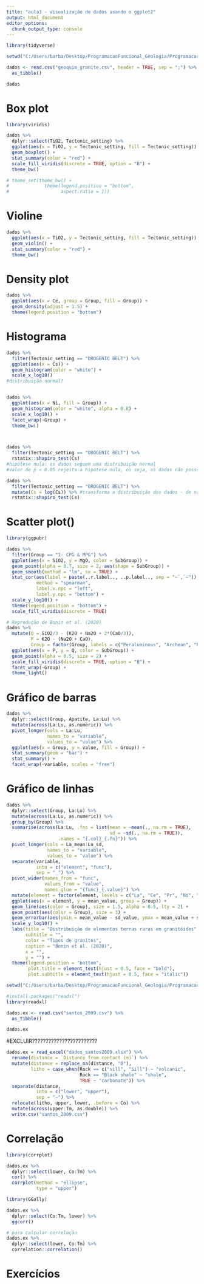 ```yaml
---
title: "aula3 - visualização de dados usando o ggplot2"
output: html_document
editor_options: 
  chunk_output_type: console
---
```


```r
library(tidyverse)
```


```r
setwd("C:/Users/barba/Desktop/ProgramacaoFuncional_Geologia/ProgramacaoFuncional_Geologia/")

dados <- read.csv("geoquim_granite.csv", header = TRUE, sep = ";") %>% 
  as_tibble()

dados
```


# Box plot

```r
library(viridis)

dados %>% 
  dplyr::select(TiO2, Tectonic_setting) %>% 
  ggplot(aes(x = TiO2, y = Tectonic_setting, fill = Tectonic_setting)) +
  geom_boxplot() +
  stat_summary(color = "red") +
  scale_fill_viridis(discrete = TRUE, option = "B") +
  theme_bw()

# theme_set(theme_bw() +
#             theme(legend.position = "bottom",
#                   aspect.ratio = 1))
```


# Violine

```r
dados %>% 
  ggplot(aes(x = TiO2, y = Tectonic_setting, fill = Tectonic_setting)) +
  geom_violin() +
  stat_summary(color = "red") +
  theme_bw()
```


# Density plot

```r
dados %>% 
  ggplot(aes(x = Ce, group = Group, fill = Group)) +
  geom_density(adjust = 1.5) +
  theme(legend.position = "bottom")
```


# Histograma

```r
dados %>% 
  filter(Tectonic_setting == "OROGENIC BELT") %>% 
  ggplot(aes(x = Cs)) +
  geom_histogram(color = "white") +
  scale_x_log10()
#distribuição normal?


dados %>% 
  ggplot(aes(x = Ni, fill = Group)) +
  geom_histogram(color = "white", alpha = 0.8) +
  scale_x_log10() +
  facet_wrap(~Group) +
  theme_bw()



dados %>% 
  filter(Tectonic_setting == "OROGENIC BELT") %>% 
  rstatix::shapiro_test(Cs)
#hipótese nula: os dados seguem uma distribuição normal
#valor de p < 0.05 rejeita a hipótese nula, ou seja, os dados não possuem distribuição normal

dados %>% 
  filter(Tectonic_setting == "OROGENIC BELT") %>% 
  mutate(Cs = log(Cs)) %>% #transforma a distribuição dos dados - de não normal p/ normal
  rstatix::shapiro_test(Cs)
```


# Scatter plot()

```r
library(ggpubr)

dados %>%
  filter(Group == "1- CPG & MPG") %>% 
  ggplot(aes(x = SiO2, y = MgO, color = SubGroup)) +
  geom_point(alpha = 0.7, size = 2, aes(shape = SubGroup)) +
  geom_smooth(method = "lm", se = TRUE) +
  stat_cor(aes(label = paste(..r.label.., ..p.label.., sep = "~`,`~")),
           method = "spearman",
           label.x.npc = "left",
           label.y.npc = "bottom") +
  scale_y_log10() +
  theme(legend.position = "bottom") +
  scale_fill_viridis(discrete = TRUE)

# Reprodução de Bonin et al. (2020)
dados %>% 
  mutate(Q = SiO2/3 - (K2O + Na2O + 2*(CaO/3)),
         P = K2O - (Na2O + CaO),
         Group = factor(Group, labels = c("Peraluminous", "Archean", "Ridge tholeitic", "Amphibole calc-alkaline", "K-rich calc-alkaline", "Alkaline-peralkaline"))) %>% 
  ggplot(aes(x = P, y = Q, color = SubGroup)) +
  geom_point(alpha = 0.5, size = 2) +
  scale_fill_viridis(discrete = TRUE, option = "B") +
  facet_wrap(~Group) +
  theme_light()
```


# Gráfico de barras

```r
dados %>%
  dplyr::select(Group, Apatite, La:Lu) %>% 
  mutate(across(La:Lu, as.numeric)) %>% 
  pivot_longer(cols = La:Lu,
               names_to = "variable",
               values_to = "value") %>% 
  ggplot(aes(x = Group, y = value, fill = Group)) +
  stat_summary(geom = "bar") +
  stat_summary() +
  facet_wrap(~variable, scales = "free")
```


# Gráfico de linhas

```r
dados %>% 
  dplyr::select(Group, La:Lu) %>% 
  mutate(across(La:Lu, as.numeric)) %>% 
  group_by(Group) %>% 
  summarise(across(La:Lu, .fns = list(mean = ~mean(., na.rm = TRUE),
                                      sd = ~sd(., na.rm = TRUE)),
                   .names = "{.col}_{.fn}")) %>% 
  pivot_longer(cols = La_mean:Lu_sd,
               names_to = "variable",
               values_to = "value") %>% 
  separate(variable,
           into = c("element", "func"),
           sep = "_") %>% 
  pivot_wider(names_from = "func",
              values_from = "value",
              names_glue = "{func}_{.value}") %>% 
  mutate(element = factor(element, levels = c("La", "Ce", "Pr", "Nd", "Sm", "Eu", "Gd", "Tb", "Dy", "Ho", "Er", "Tm", "Yb", "Lu"))) %>% 
  ggplot(aes(x = element, y = mean_value, group = Group)) +
  geom_line(aes(color = Group), size = 1.5, alpha = 0.5, lty = 2) +
  geom_point(aes(color = Group), size = 3) +
  geom_errorbar(aes(ymin = mean_value - sd_value, ymax = mean_value + sd_value, color = Group), width = .1) +
  scale_y_log10() +
  labs(title = "Distribuição de elementos terras raras em granitóides",
       subtitle = "",
       color = "Tipos de granitos",
       caption = "Bonin et al. (2020)",
       x = "",
       y = "") +
  theme(legend.position = "bottom",
        plot.title = element_text(hjust = 0.5, face = "bold"),
        plot.subtitle = element_text(hjust = 0.5, face = "italic"))
```



```r
setwd("C:/Users/barba/Desktop/ProgramacaoFuncional_Geologia/ProgramacaoFuncional_Geologia/")

#install.packages("readxl")
library(readxl)

dados.ex <- read.csv("santos_2009.csv") %>% 
  as_tibble()

dados.ex
```

#EXCLUIR????????????????????????
```r
dados.ex = read_excel("dados_santos2009.xlsx") %>% 
  rename(distance = `Distance from contact (m)`) %>% 
  mutate(distance = replace_na(distance, "0"),
         litho = case_when(Rock == c("sill", "Sill") ~ "volcanic",
                           Rock == "Black shale" ~ "shale",
                           TRUE ~ "carbonate")) %>% 
  separate(distance,
           into = c("lower", "upper"),
           sep = "–") %>% 
  relocate(litho, upper, lower, .before = Co) %>% 
  mutate(across(upper:Tm, as.double)) %>% 
  write.csv("santos_2009.csv")


```


# Correlação

```r
library(corrplot)

dados.ex %>% 
  dplyr::select(lower, Co:Tm) %>% 
  cor() %>% 
  corrplot(method = "ellipse",
           type = "upper")
```


```r
library(GGally)

dados.ex %>% 
  dplyr::select(Co:Tm, lower) %>% 
  ggcorr()
```


```r
# para calcular correlação
dados.ex %>% 
  dplyr::select(lower, Co:Tm) %>% 
  correlation::correlation()
```


# Exercícios


